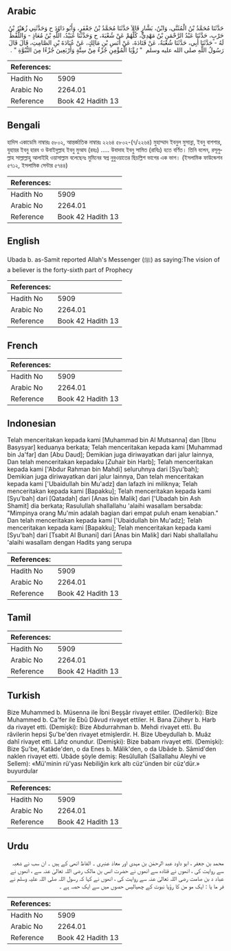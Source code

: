 ## Arabic


<div dir="rtl" lang="ar" style={{fontSize:'larger',backgroundColor:'#f8f9fa',padding:20}}>
حَدَّثَنَا مُحَمَّدُ بْنُ الْمُثَنَّى، وَابْنُ، بَشَّارٍ قَالاَ حَدَّثَنَا مُحَمَّدُ بْنُ جَعْفَرٍ، وَأَبُو دَاوُدَ ح وَحَدَّثَنِي زُهَيْرُ بْنُ حَرْبٍ، حَدَّثَنَا عَبْدُ الرَّحْمَنِ بْنُ مَهْدِيٍّ، كُلُّهُمْ عَنْ شُعْبَةَ، ح وَحَدَّثَنَا عُبَيْدُ، اللَّهِ بْنُ مُعَاذٍ - وَاللَّفْظُ لَهُ - حَدَّثَنَا أَبِي، حَدَّثَنَا شُعْبَةُ، عَنْ قَتَادَةَ، عَنْ أَنَسِ بْنِ مَالِكٍ، عَنْ عُبَادَةَ بْنِ الصَّامِتِ، قَالَ قَالَ رَسُولُ اللَّهِ صلى الله عليه وسلم ‏ "‏ رُؤْيَا الْمُؤْمِنِ جُزْءٌ مِنْ سِتَّةٍ وَأَرْبَعِينَ جُزْءًا مِنَ النُّبُوَّةِ ‏"‏ ‏.‏
</div>
<div style={{backgroundColor:'#f8f9fa',padding:20, marginBottom: 10}}><table> <thead> <tr> <th>References:</th> <th></th> </tr> </thead> <tbody><tr><td>Hadith No</td><td>5909</td></tr><tr><td>Arabic No</td><td>2264.01</td></tr><tr><td>Reference</td><td>Book 42 Hadith 13</td></tr></tbody></table></div>

## Bengali


<div dir="ltr" lang="bn" style={{fontSize:'larger',backgroundColor:'#f8f9fa',padding:20}}>
হাদিস একাডেমি নাম্বারঃ ৫৮০২, আন্তর্জাতিক নাম্বারঃ ২২৬৪ ৫৮০২-(৭/২২৬৪) মুহাম্মাদ ইবনুল মুসান্না, ইবনু বাশশার, যুহায়র ইবনু হারব ও উবাইদুল্লাহ ইবনু মুআয (রহঃ) ..... উবাদাহ ইবনু সামিত (রাযিঃ) হতে বর্ণিত। তিনি বলেন, রসূলুল্লাহ সাল্লাল্লাহু আলাইহি ওয়াসাল্লাম বলেছেনঃ মুমিনের স্বপ্ন নুবুওয়াতের ছিচল্লিশ ভাগের এক ভাগ। (ইসলামিক ফাউন্ডেশন ৫৭১২, ইসলামিক সেন্টার ৫৭৪৪)
</div>
<div style={{backgroundColor:'#f8f9fa',padding:20, marginBottom: 10}}><table> <thead> <tr> <th>References:</th> <th></th> </tr> </thead> <tbody><tr><td>Hadith No</td><td>5909</td></tr><tr><td>Arabic No</td><td>2264.01</td></tr><tr><td>Reference</td><td>Book 42 Hadith 13</td></tr></tbody></table></div>

## English


<div dir="ltr" lang="en" style={{fontSize:'larger',backgroundColor:'#f8f9fa',padding:20}}>
Ubada b. as-Samit reported Allah's Messenger (ﷺ) as saying:The vision of a believer is the forty-sixth part of Prophecy
</div>
<div style={{backgroundColor:'#f8f9fa',padding:20, marginBottom: 10}}><table> <thead> <tr> <th>References:</th> <th></th> </tr> </thead> <tbody><tr><td>Hadith No</td><td>5909</td></tr><tr><td>Arabic No</td><td>2264.01</td></tr><tr><td>Reference</td><td>Book 42 Hadith 13</td></tr></tbody></table></div>

## French


<div dir="ltr" lang="fr" style={{fontSize:'larger',backgroundColor:'#f8f9fa',padding:20}}>

</div>
<div style={{backgroundColor:'#f8f9fa',padding:20, marginBottom: 10}}><table> <thead> <tr> <th>References:</th> <th></th> </tr> </thead> <tbody><tr><td>Hadith No</td><td>5909</td></tr><tr><td>Arabic No</td><td>2264.01</td></tr><tr><td>Reference</td><td>Book 42 Hadith 13</td></tr></tbody></table></div>

## Indonesian


<div dir="ltr" lang="id" style={{fontSize:'larger',backgroundColor:'#f8f9fa',padding:20}}>
Telah menceritakan kepada kami [Muhammad bin Al Mutsanna] dan [Ibnu Basysyar] keduanya berkata; Telah menceritakan kepada kami [Muhammad bin Ja'far] dan [Abu Daud]; Demikian juga diriwayatkan dari jalur lainnya, Dan telah menceritakan kepadaku [Zuhair bin Harb]; Telah menceritakan kepada kami ['Abdur Rahman bin Mahdi] seluruhnya dari [Syu'bah]; Demikian juga diriwayatkan dari jalur lainnya, Dan telah menceritakan kepada kami ['Ubaidullah bin Mu'adz] dan lafazh ini miliknya; Telah menceritakan kepada kami [Bapakku]; Telah menceritakan kepada kami [Syu'bah] dari [Qatadah] dari [Anas bin Malik] dari ['Ubadah bin Ash Shamit] dia berkata; Rasulullah shallallahu 'alaihi wasallam bersabda: "Mimpinya orang Mu'min adalah bagian dari empat puluh enam kenabian." Dan telah menceritakan kepada kami ['Ubaidullah bin Mu'adz]; Telah menceritakan kepada kami [Bapakku]; Telah menceritakan kepada kami [Syu'bah] dari [Tsabit Al Bunani] dari [Anas bin Malik] dari Nabi shallallahu 'alaihi wasallam dengan Hadits yang serupa
</div>
<div style={{backgroundColor:'#f8f9fa',padding:20, marginBottom: 10}}><table> <thead> <tr> <th>References:</th> <th></th> </tr> </thead> <tbody><tr><td>Hadith No</td><td>5909</td></tr><tr><td>Arabic No</td><td>2264.01</td></tr><tr><td>Reference</td><td>Book 42 Hadith 13</td></tr></tbody></table></div>

## Tamil


<div dir="ltr" lang="ta" style={{fontSize:'larger',backgroundColor:'#f8f9fa',padding:20}}>

</div>
<div style={{backgroundColor:'#f8f9fa',padding:20, marginBottom: 10}}><table> <thead> <tr> <th>References:</th> <th></th> </tr> </thead> <tbody><tr><td>Hadith No</td><td>5909</td></tr><tr><td>Arabic No</td><td>2264.01</td></tr><tr><td>Reference</td><td>Book 42 Hadith 13</td></tr></tbody></table></div>

## Turkish


<div dir="ltr" lang="tr" style={{fontSize:'larger',backgroundColor:'#f8f9fa',padding:20}}>
Bize Muhammed b. Müsenna ile İbni Beşşâr rivayet ettiler. (Dedilerki): Bize Muhammed b. Ca'fer ile Ebû Dâvud rivayet ettiler. H. Bana Züheyr b. Harb da rivayet etti. (Demişki): Bize Abdurrahman b. Mehdi rivayet etti. Bu râvilerin hepsi Şu'be'den rivayet etmişlerdir. H. Bize Ubeydullah b. Muâz dahî rivayet etti. Lâfız onundur. (Demişki): Bize babam rivayet etti. (Demişki): Bize Şu'be, Katâde'den, o da Enes b. Mâlik'den, o da Ubâde b. Sâmid'den naklen rivayet etti. Ubâde şöyle demiş: Resûlullah (Sallallahu Aleyhi ve Sellem): «Mü'minin rü'yası Nebiliğin kırk altı cüz'ünden bir cüz'dür.» buyurdular
</div>
<div style={{backgroundColor:'#f8f9fa',padding:20, marginBottom: 10}}><table> <thead> <tr> <th>References:</th> <th></th> </tr> </thead> <tbody><tr><td>Hadith No</td><td>5909</td></tr><tr><td>Arabic No</td><td>2264.01</td></tr><tr><td>Reference</td><td>Book 42 Hadith 13</td></tr></tbody></table></div>

## Urdu


<div dir="rtl" lang="ur" style={{fontSize:'larger',backgroundColor:'#f8f9fa',padding:20}}>
محمد بن جعفر ، ابو داود عبد الرحمٰن بن مہدی اور معاذ عنبری ۔ الفاظ انھی کے ہیں ۔ ان سب نے شعبہ سے روایت کی ، انھوں نے قتادہ سے انھوں نے حضرت انس بن مالک رضی اللہ تعالیٰ عنہ سے ، انھوں نے عباد د بن صامت رضی اللہ تعالیٰ عنہ سے روایت کی ، انھوں نے کہا کہ رسول اللہ صلی اللہ علیہ وسلم نے فر ما یا : ایک مو من کا رؤیا نبوت کے چھیالیس حصوں میں سے ایک حصہ ہے ۔
</div>
<div style={{backgroundColor:'#f8f9fa',padding:20, marginBottom: 10}}><table> <thead> <tr> <th>References:</th> <th></th> </tr> </thead> <tbody><tr><td>Hadith No</td><td>5909</td></tr><tr><td>Arabic No</td><td>2264.01</td></tr><tr><td>Reference</td><td>Book 42 Hadith 13</td></tr></tbody></table></div>